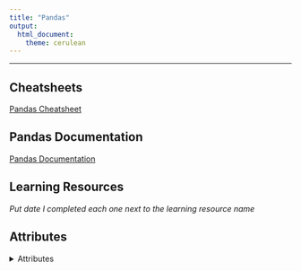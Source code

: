 ```yaml
---
title: "Pandas"
output: 
  html_document: 
    theme: cerulean
---
```

    
------------------------------------------------------------------

## Cheatsheets

[Pandas Cheatsheet](https://github.com/pandas-dev/pandas/blob/master/doc/cheatsheet/Pandas_Cheat_Sheet.pdf)     

## Pandas Documentation

[Pandas Documentation](https://pandas.pydata.org/pandas-docs/stable/reference/api/pandas.DataFrame.html)

## Learning Resources
*Put date I completed each one next to the learning resource name*

## Attributes
    
<details>
  <summary>Attributes</summary>

Shape         
Columns     
Index     
  * Returns the row labels in the dataframe     
   
Values    
  * Returns a numpy array 
     
Dtypes    
  * This can be dtype or dtypes when using Series, but should be dtype to prevent errors with some keywords such as assert. This is only dtypes when using dataframes     
</details>
